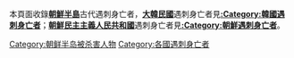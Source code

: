 本頁面收錄'''[[朝鮮半島|朝鮮半島]]'''古代遇刺身亡者，'''[[大韓民國|大韓民國]]'''遇刺身亡者見'''[[:Category:韓國遇刺身亡者|:Category:韓國遇刺身亡者]]'''；'''[[朝鮮民主主義人民共和國|朝鮮民主主義人民共和國]]'''遇刺身亡者見'''[[:Category:朝鮮遇刺身亡者|:Category:朝鮮遇刺身亡者]]'''。

[[Category:朝鲜半岛被杀害人物|Category:朝鲜半岛被杀害人物]]
[[Category:各國遇刺身亡者|Category:各國遇刺身亡者]]